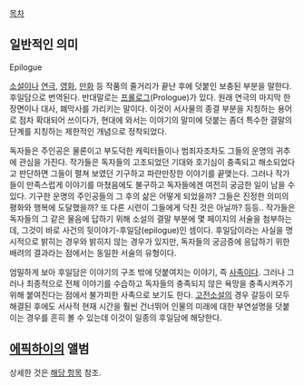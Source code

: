 [[목차]]

== 일반적인 의미 ==
Epilogue

[[소설]]이나 [[연극]], [[영화]], [[만화]] 등 작품의 줄거리가 끝난 후에 덧붙인 보충된 부분을 말한다. 후일담으로 번역된다. 반대말로는 [[프롤로그]](Prologue)가 있다.
원래 연극의 마지막 한 장면이나 대사, 폐막사를 가리키는 말이다. 이것이 서사물의 종결 부분을 지칭하는 용어로 점차 확대되어 쓰이다가, 현대에 와서는 이야기의 말미에 덧붙는 좀더 특수한 결말의 단계를 지칭하는 제한적인 개념으로 정착되었다.

독자들은 주인공은 물론이고 부도덕한 캐릭터들이나 범죄자조차도 그들의 운명의 귀추에 관심을 가진다. 작가들은 독자들의 고조되었던 기대와 호기심이 충족되고 해소되었다고 판단하면 그들이 펼쳐 보였던 기구하고 파란만장한 이야기를 끝맺는다.
그러나 작가들이 만족스럽게 이야기를 마쳤음에도 불구하고 독자들에겐 여전히 궁금한 일이 남을 수 있다. 기구한 운명의 주인공들의 그 후의 삶은 어떻게 되었을까? 그들은 진정한 의미의 평화와 행복에 도달했을까? 또 다른 시련이 그들에게 닥친 것은 아닐까? 등등.. 작가들은 독자들의 그 같은 물음에 답하기 위해 소설의 결말 부분에 몇 페이지의 서술을 첨부하는데, 그것이 바로 사건의 뒷이야기-후일담(epilogue)인 셈이다. 후일담이라는 사실을 명시적으로 밝히는 경우와 밝히지 않는 경우가 있지만, 독자들의 궁금증에 응답하기 위한 배려의 결과라는 점에서는 동일한 서술의 유형이다.

엄밀하게 보아 후일담은 이야기의 구조 밖에 덧붙여지는 이야기, 즉 [[사족]]이다. 그러나 그러나 최종적으로 전체 이야기를 수습하고 독자들의 충족되지 않은 욕망을 충족시켜주기 위해 붙여진다는 점에서 불가피한 사족으로 보기도 한다. [[고전소설]]의 경우 갈등이 모두 해결된 후에도 서사적 현재 시간을 훨씬 건너뛰어 인물의 미래에 대한 부연설명을 덧붙이는 경우를 흔히 볼 수 있는데 이것이 일종의 후일담에 해당한다.

== [[에픽하이]]의 앨범 ==
상세한 것은 [[에픽하이/음반#s-1.11|해당 항목]] 참조.
